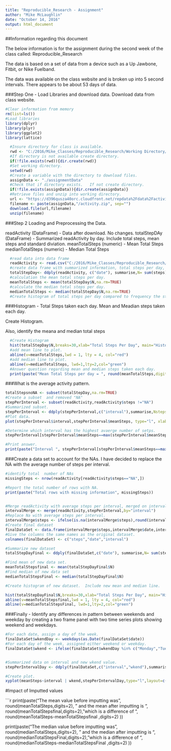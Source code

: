 ---
title: "Reproducible_Research - Assignment"
author: "Mike McLaughlin"
date: "October 14, 2016"
output: html_document
---

##Information regarding this document

The below information is for the assignment during the second week of the class called:  Reproducible_Research

The data is based on a set of data from a device such as a Up Jawbone, Fitbit, or Nike Fuelband. 

The data was available on the class website and is broken up into 5 second intervals.   There appears to be about 53 days of data.



###Step One - Load Libraries and download data.   Download data from class website.

```{r download, echo=TRUE}
#Clear information from memory
rm(list=ls())
#Load libraries
library(dplyr)
library(plyr)
library(ggplot2)
library(lattice)

  #Insure directory for class is available. 
  rwd <- "C:/2016/Mike_Classes/Reproducible_Research/Working Directory/"
  #If directory is not available create directory.
  if(!file.exists(rwd)){dir.create(rwd)}
  #Set working directory.
  setwd(rwd)
  #Create a variable with the directory to download files.
  assignData <- "./assignmentData"
  #Check that if directory exists.   If not create directory.
  if(!file.exists(assignData)){dir.create(assignData)}
  #Retrieve files and unzip into working directory.
  url <- "https://d396qusza40orc.cloudfront.net/repdata%2Fdata%2Factivity.zip"
  filename <- paste(assignData,"/activity.zip", sep="")
  download.file(url,filename)
  unzip(filename)
```

###Step 2 Loading and Preprocessing the Data. 

readActivity (DataFrame) - Data after download.   No changes.
totalStepDAy (DataFrame) - Summarized readActivity by day.   Include total steps, mean steps and standard diviation.
meanTotalSteps (numeric) - Mean Total Steps
medianTotalSteps (numeric) - Median Total Steps


```{R ReadData, echo=TRUE}
  #read data into data frame
  readActivity <- read.csv("C:/2016/Mike_Classes/Reproducible_Research/Working Directory/activity.csv")
  #create data frame with summarized information, total steps per day, average steps per day and std steps per day. 
  totalStepDay<- ddply(readActivity, c("date"), summarise,N= sum(steps),mean = mean(steps),sd   = sd(steps))
  #calculation the mean total steps per day.
  meanTotalSteps <- mean(totalStepDay$N,na.rm=TRUE)
  #calculate the median total steps per day.
  medianTotalSteps <- median(totalStepDay$N,na.rm=TRUE)
  #Create histogram of total steps per day compared to frequency the steps were taken.
```

###Histogram - Total Steps taken each day.   Mean and Meadian steps taken each day.

Create Histogram.

Also, identify the meana and median total steps

```{r hist1, echo=TRUE }
  #Create Histogram
  hist(totalStepDay$N,breaks=30,xlab="Total Steps Per Day", main="Histogram of Total Steps")
  #add mean line to plot.
  abline(v=meanTotalSteps,lwd = 1, lty = 4, col="red")
  #add median line to plot.
  abline(v=medianTotalSteps, lwd=1,lty=2,col="green")
  #Answer question regarding mean and median steps taken each day.
  print(paste("Mean Total Steps per day = ", round(meanTotalSteps,digits=2), "and median total steps per day = ", medianTotalSteps))

```

###What is the average activity pattern.

```{r activity, echo=TRUE}
totalStepsnoNA <- subset(totalStepDay,na.rm=TRUE)
#Create a subset  and removed "NA"
stepPerInterval <- subset(readActivity,readActivity$steps !="NA")
#Summarized subset.
stepPerInterval <- ddply(stepPerInterval,c("interval"),summarise,Nsteps=sum(steps),meanSteps=mean(steps),sdSteps=sd(steps))
#Plot data.
plot(stepPerInterval$interval,stepPerInterval$meanSteps, type="l", xlab="24 hour intervals (five minutes each)", ylab="Mean Steps per interval", main="Mean Steps Per Interval")

#Determine which interval has the highest avaerge number of setps.
stepPerInterval[stepPerInterval$meanSteps==max(stepPerInterval$meanSteps),]

#Print answer.
print(paste("Interval ", stepPerInterval[stepPerInterval$meanSteps==max(stepPerInterval$meanSteps),]$interval, "has the highest average number of steps of any interval"))

```

###Create a data set to account for the NAs.   I have decided to replace the NA with the average number of steps per interval.

```{r replace NA, echo=TRUE}

#identify total  number of NAs
missingSteps <- nrow(readActivity[readActivity$steps=="NA",])

#Report the total number of rows with NA.
print(paste("Total rows with missing information", missingSteps))


#Merge readActivity with average steps per interval, merged on interval
intervalMerge <- merge(readActivity,stepPerInterval,by="interval")
#Replace Na with average steps per interval.
intervalMerge$steps <- ifelse(is.na(intervalMerge$steps),round(intervalMerge$meanSteps),intervalMerge$steps)
#Create final dataset
finalDataSet <- data.frame(intervalMerge$steps,intervalMerge$date,intervalMerge$interval)
#Give the columns the same names as the original dataset.
colnames(finalDataSet) <- c("steps","date","interval")

#Summarize new dataset
totalStepDayFinal <- ddply(finalDataSet,c("date"), summarise,N= sum(steps),mean = mean(steps),sd   = sd(steps))

#Find mean of new data set.
meanTotalStepsfinal <- mean(totalStepDayFinal$N)
#Find median of new data set
medianTotalStepsFinal <- median(totalStepDayFinal$N)

#Create histogram of new dataset.  Include new mean and median line.

hist(totalStepDayFinal$N,breaks=30,xlab="Total Steps Per Day", main="Histogram of Total Steps (NA replaced with mean steps per interval")
abline(v=meanTotalStepsfinal,lwd = 1, lty = 4, col="red")
abline(v=medianTotalStepsFinal, lwd=1,lty=2,col="green")
```

###Finally - Identify any differences in pattern between weekends and weekday by creating a two frame panel with two time series plots showing weekend and weekdays.

```{r weekends, echo=TRUE}

#For each date, assign a day of the week.
finalDataSet$wkendDay <- weekdays(as.Date(finalDataSet$date))
#For each day of the week, assigned either weekend or weekday.
finalDataSet$wkend <- ifelse(finalDataSet$wkendDay %in% c("Monday","Tuesday","Wednesday","Thursday","Friday"),"Weekday","Weekend")


#Summarized data on interval and new wkend value.
stepPerIntervalDay <- ddply(finalDataSet,c("interval","wkend"),summarise,Nsteps=sum(steps),meanSteps=mean(steps),sdSteps=sd(steps))

#Create plot.
xyplot(meanSteps~interval | wkend,stepPerIntervalDay,type="l",layout=c(1,2),main="Interval Mean sorted by Weekend/Weekday",xlab="Interval",ylab="Mean Steps Per Interval")

```

#Impact of Imputted values

```{r comparemean,echo=TRUE}

print(paste("The mean value before imputting was ", round(meanTotalSteps,digits=2), " and the mean after imputting is ", round(meanTotalStepsfinal,digits=2), "which is a difference of ", round(meanTotalSteps-meanTotalStepsfinal ,digits=2) ))

print(paste("The median value before imputting was ", round(medianTotalSteps,digits=2), " and the median after imputting is ", round(medianTotalStepsFinal,digits=2), "which is a difference of ", round(medianTotalSteps-medianTotalStepsFinal ,digits=2) ))


